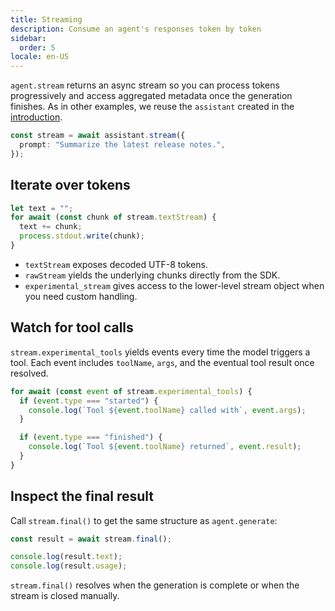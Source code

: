 ```yaml
---
title: Streaming
description: Consume an agent's responses token by token
sidebar:
  order: 5
locale: en-US
---
```


`agent.stream` returns an async stream so you can process tokens progressively and access aggregated metadata once the generation finishes. As in other examples, we reuse the `assistant` created in the [introduction](./introduction).

```ts
const stream = await assistant.stream({
  prompt: "Summarize the latest release notes.",
});
```

## Iterate over tokens

```ts
let text = "";
for await (const chunk of stream.textStream) {
  text += chunk;
  process.stdout.write(chunk);
}
```

- `textStream` exposes decoded UTF-8 tokens.
- `rawStream` yields the underlying chunks directly from the SDK.
- `experimental_stream` gives access to the lower-level stream object when you need custom handling.

## Watch for tool calls

`stream.experimental_tools` yields events every time the model triggers a tool. Each event includes `toolName`, `args`, and the eventual tool result once resolved.

```ts
for await (const event of stream.experimental_tools) {
  if (event.type === "started") {
    console.log(`Tool ${event.toolName} called with`, event.args);
  }

  if (event.type === "finished") {
    console.log(`Tool ${event.toolName} returned`, event.result);
  }
}
```

## Inspect the final result

Call `stream.final()` to get the same structure as `agent.generate`:

```ts
const result = await stream.final();

console.log(result.text);
console.log(result.usage);
```

`stream.final()` resolves when the generation is complete or when the stream is closed manually.

